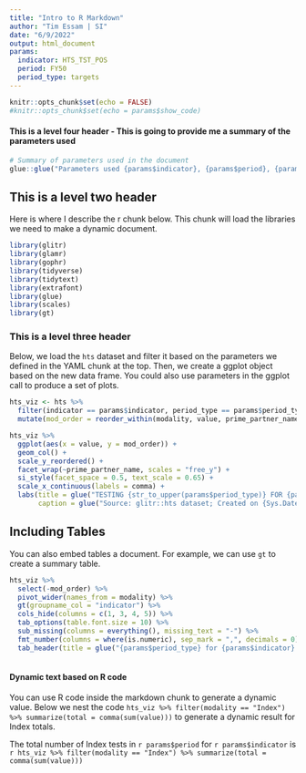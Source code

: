 ```yaml
---
title: "Intro to R Markdown"
author: "Tim Essam | SI"
date: "6/9/2022"
output: html_document
params:
  indicator: HTS_TST_POS
  period: FY50
  period_type: targets
---
```


```r
knitr::opts_chunk$set(echo = FALSE)
#knitr::opts_chunk$set(echo = params$show_code)
```
#### This is a level four header - This is going to provide me a summary of the parameters used

```r
# Summary of parameters used in the document
glue::glue("Parameters used {params$indicator}, {params$period}, {params$period_type}")
```



## This is a level two header
Here is where I describe the r chunk below. This chunk will load the libraries we need to make a dynamic document.

```r
library(glitr)
library(glamr)
library(gophr)
library(tidyverse)
library(tidytext)
library(extrafont)
library(glue)
library(scales)
library(gt)
```

### This is a level three header
Below, we load the `hts` dataset and filter it based on the parameters we defined in the YAML chunk at the top. 
Then, we create a ggplot object based on the new data frame. You could also use parameters in the ggplot call to produce a set of plots.

```r
hts_viz <- hts %>% 
  filter(indicator == params$indicator, period_type == params$period_type, period == params$period) %>% 
  mutate(mod_order = reorder_within(modality, value, prime_partner_name))

hts_viz %>% 
  ggplot(aes(x = value, y = mod_order)) + 
  geom_col() +
  scale_y_reordered() +
  facet_wrap(~prime_partner_name, scales = "free_y") +
  si_style(facet_space = 0.5, text_scale = 0.65) +
  scale_x_continuous(labels = comma) +
  labs(title = glue("TESTING {str_to_upper(params$period_type)} FOR {params$indicator} IN {params$period}"),
       caption = glue("Source: glitr::hts dataset; Created on {Sys.Date()}"))
```


## Including Tables

You can also embed tables a document. For example, we can use `gt` to create a summary table. 

```r
hts_viz %>% 
  select(-mod_order) %>% 
  pivot_wider(names_from = modality) %>% 
  gt(groupname_col = "indicator") %>% 
  cols_hide(columns = c(1, 3, 4, 5)) %>% 
  tab_options(table.font.size = 10) %>% 
  sub_missing(columns = everything(), missing_text = "-") %>% 
  fmt_number(columns = where(is.numeric), sep_mark = ",", decimals = 0) %>% 
  tab_header(title = glue("{params$period_type} for {params$indicator} in {params$period}") %>% str_to_upper)
  
```
#### Dynamic text based on R code
You can use R code inside the markdown chunk to generate a dynamic value. Below we nest the code `hts_viz %>% filter(modality == "Index") %>% summarize(total = comma(sum(value)))` to generate a dynamic result for Index totals.

The total number of Index tests in `r params$period` for `r params$indicator` is `r hts_viz %>% filter(modality == "Index") %>% summarize(total = comma(sum(value)))`
